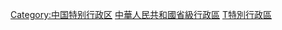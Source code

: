 {{DEFAULTSORT:Z中華人民共和國特別行政區}}
[[Category:中国特别行政区|Category:中国特别行政区]]
[[Category:中華人民共和國省級行政區|]]
[[Category:一國兩制|T特別行政區]]